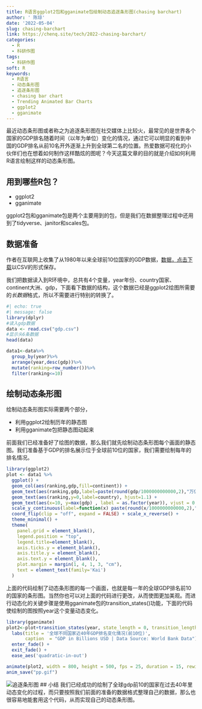 ```yaml
---
title: R语言ggplot2包和gganimate包绘制动态追逐条形图(chasing barchart)
author: ' 陈琼'
date: '2022-05-04'
slug: chasing-barchart
link: https://chenq.site/tech/2022-chasing-barchart/
categories:
  - R
  - 科研作图
tags:
  - 科研作图
soft: R
keywords:
  - R语言
  - 动态条形图
  - 追逐条形图
  - chasing bar chart
  - Trending Animated Bar Charts
  - ggplot2
  - gganimate
---
```


最近动态条形图或者称之为追逐条形图在社交媒体上比较火，最常见的是世界各个国家的GDP排名随着时间（以年为单位）变化的情况，通过它可以明显的看到中国的GDP排名从前10名开外逐渐上升到全球第二名的位置。热爱数据可视化的小伙伴们也在想着如何制作这样酷炫的图呢？今天这篇文章的目的就是介绍如何利用R语言绘制这样的动态条形图。

## 用到哪些R包？

- ggplot2
- gganimate

ggplot2包和gganimate包是两个主要用到的包，但是我们在数据整理过程中还用到了tidyverse、janitor和scales包。

## 数据准备
作者在互联网上收集了从1980年以来全球前10位国家的GDP数据，[数据，点击下载](gdp.csv)以CSV的形式保存。

我们把数据读入到R环境中，总共有4个变量，year年份、country国家、continent大洲、gdp，下面看下数据的结构，这个数据已经是ggplot2绘图所需要的*长数据*格式，所以不需要进行特别的转换了。

```r
#| echo: true
#| message: false
library(dplyr)
#读入gdp数据
data <- read.csv("gdp.csv")
#显示头6条数据
head(data)

data1<-data%>%
  group_by(year)%>%
  arrange(year,desc(gdp))%>%
  mutate(ranking=row_number())%>%
  filter(ranking<=10)
```
## 绘制动态条形图

绘制动态条形图实际需要两个部分，

- 利用ggplot2绘制历年的静态图
- 利用gganimate包把静态图动起来

前面我们已经准备好了绘图的数据，那么我们就先绘制动态条形图每个画面的静态图。我们准备基于GDP的排名展示位于全球前10位的国家，我们需要绘制每年的排名情况。

```r
library(ggplot2)
plot <- data1 %>%
  ggplot() +
  geom_col(aes(ranking,gdp,fill=continent)) +
  geom_text(aes(ranking,gdp,label=paste(round(gdp/1000000000000,2),"万亿")), hjust=-0.1) +
  geom_text(aes(ranking,y=0,label=country), hjust=1.1) + 
  geom_text(aes(x=10, y=max(gdp) , label = as.factor(year)), vjust = 0.2, alpha = 0.5,  col = "gray", size = 20) +
  scale_y_continuous(label=function(x) paste(round(x/1000000000000,2),"万亿"))+
  coord_flip(clip = "off", expand = FALSE) + scale_x_reverse() +
  theme_minimal() + 
  theme(
    panel.grid = element_blank(), 
    legend.position = "top",
    legend.title=element_blank(),
    axis.ticks.y = element_blank(),
    axis.title.y = element_blank(),
    axis.text.y = element_blank(),
    plot.margin = margin(1, 4, 1, 3, "cm"),
    text = element_text(family='Kai')
  ) 

```


上面的代码绘制了动态条形图的每一个画面，也就是每一年的全球GDP排名前10的国家的条形图。当然你也可以对上面的代码进行更改，从而使图更加美观。而进行动态化的关键步骤是使用gganimate包的transition_states()功能，下面的代码使绘制的图按照year这个变量动态变化。

```r
library(gganimate)
plot2<-plot+transition_states(year, state_length = 0, transition_length = 2) +
  labs(title = '全球不同国家近40年GDP排名变化情况(前10位)',  
       caption  = "GDP in Billions USD | Data Source: World Bank Data")+
  enter_fade() +
  exit_fade() + 
  ease_aes('quadratic-in-out') 

animate(plot2, width = 800, height = 500, fps = 25, duration = 15, rewind = FALSE)
anim_save("pp.gif")
```

![追逐条形图](pp.gif)
## 小结
我们已经成功的绘制了全球gdp前10的国家在过去40年里动态变化的过程，而只要按照我们前面的准备的数据格式整理自己的数据，那么也很容易地能套用这个代码，从而实现自己的动态条形图。

